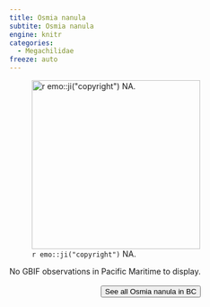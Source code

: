 ```yaml
---
title: Osmia nanula
subtite: Osmia nanula
engine: knitr
categories:
  - Megachilidae
freeze: auto
---
```

![`r emo::ji("copyright")` NA.](/files/no_bee.png){height=300}



No GBIF observations in Pacific Maritime to display.
<br><br>
<center>


<a href="NA"><button type="button" class="btn btn-secondary">See all Osmia nanula in BC <i class="fa-solid fa-arrow-up-right-from-square"></i> </button></a>
</center>
